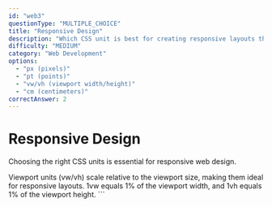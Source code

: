 ```yaml
---
id: "web3"
questionType: "MULTIPLE_CHOICE"
title: "Responsive Design"
description: "Which CSS unit is best for creating responsive layouts that scale with the viewport?"
difficulty: "MEDIUM"
category: "Web Development"
options:
  - "px (pixels)"
  - "pt (points)"
  - "vw/vh (viewport width/height)"
  - "cm (centimeters)"
correctAnswer: 2
---
```


# Responsive Design

Choosing the right CSS units is essential for responsive web design.

Viewport units (vw/vh) scale relative to the viewport size, making them ideal for responsive layouts. 1vw equals 1% of the viewport width, and 1vh equals 1% of the viewport height.
\`\`\`
